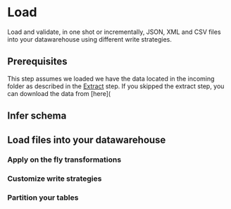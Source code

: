 # Load

Load and validate, in one shot or incrementally, JSON, XML and CSV files into your datawarehouse using different write strategies.

## Prerequisites
This step assumes we loaded we have the data located in the incoming folder as described in the [Extract](../extract/README.md) step.
If you skipped the extract step, you can download the data from [here](


## Infer schema

## Load files into your datawarehouse

### Apply on the fly transformations

### Customize write strategies

### Partition your tables

